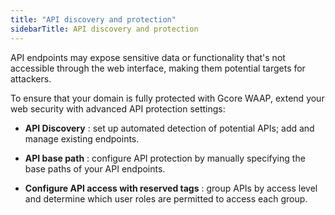 ---
title: "API discovery and protection"
sidebarTitle: API discovery and protection
---

API endpoints may expose sensitive data or functionality that's not accessible through the web interface, making them potential targets for attackers. 

To ensure that your domain is fully protected with Gcore WAAP, extend your web security with advanced API protection settings: 

  * **API Discovery** : set up automated detection of potential APIs; add and manage existing endpoints. 

  * **API base path** : configure API protection by manually specifying the base paths of your API endpoints.

  * **Configure API access with reserved tags** : group APIs by access level and determine which user roles are permitted to access each group.